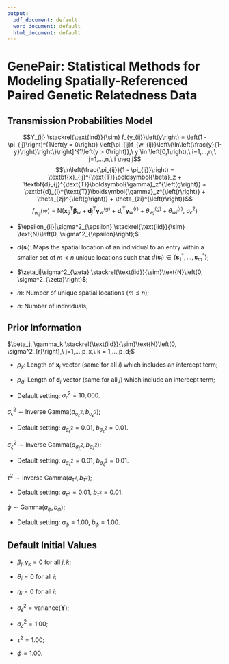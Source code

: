 ```yaml
---
output:
  pdf_document: default
  word_document: default
  html_document: default
---
```

# GenePair: Statistical Methods for Modeling Spatially-Referenced Paired Genetic Relatedness Data

## Transmission Probabilities Model
$$Y_{ij} \stackrel{\text{ind}}{\sim} f_{y_{ij}}\left(y\right) = \left(1 - \pi_{ij}\right)^{1\left(y = 0\right)} \left[\pi_{ij}f_{w_{ij}}\left\{\ln\left(\frac{y}{1-y}\right)\right\}\right]^{1\left(y > 0\right)},\ y \in \left[0,1\right),\ i=1,...,n,\ j=1,...,n,\ i \neq j$$
$$\ln\left(\frac{\pi_{ij}}{1 - \pi_{ij}}\right) = \textbf{x}_{ij}^{\text{T}}\boldsymbol{\beta}_z + \textbf{d}_{j}^{\text{T}}\boldsymbol{\gamma}_z^{\left(g\right)} + \textbf{d}_{i}^{\text{T}}\boldsymbol{\gamma}_z^{\left(r\right)} + \theta_{zj}^{\left(g\right)} + \theta_{zi}^{\left(r\right)}$$
$$f_{w_{ij}}\left(w\right) \equiv \text{N}\left(\textbf{x}_{ij}^{\text{T}}\boldsymbol{\beta}_w + \textbf{d}_{j}^{\text{T}}\boldsymbol{\gamma}_w^{\left(g\right)} + \textbf{d}_{i}^{\text{T}}\boldsymbol{\gamma}_w^{\left(r\right)} + \theta_{wj}^{\left(g\right)} + \theta_{wi}^{\left(r\right)},\ \sigma^2_{\epsilon}\right)$$

\begin{align*}\begin{split} &\boldsymbol{\eta}|\Omega, \phi \sim \text{MVN}\left\{\boldsymbol{0}_{4m}, \Sigma\left(\phi\right) \otimes \Omega \right\} \text{ where}\\ &\boldsymbol{\eta}^{\text{T}} = \left\{\boldsymbol{\eta}\left(\textbf{s}^*_1\right)^{\text{T}}, \hdots, \boldsymbol{\eta}\left(\textbf{s}^*_m\right)^{\text{T}}\right\} \text{ and}\\ &\boldsymbol{\eta}\left(\textbf{s}^*_i\right)^{\text{T}} = \left\{\eta_z^{(g)}\left(\textbf{s}^*_i\right), \eta_z^{(r)}\left(\textbf{s}^*_i\right), \eta_w^{(g)}\left(\textbf{s}^*_i\right), \eta_w^{(r)}\left(\textbf{s}^*_i\right)\right\}.\end{split} \end{align*}

* $\epsilon_{ij}|\sigma^2_{\epsilon} \stackrel{\text{iid}}{\sim} \text{N}\left(0, \sigma^2_{\epsilon}\right);$

* $d\left(\textbf{s}_i\right)$: Maps the spatial location of an individual to an entry within a smaller set of $m < n$ unique locations such that $d\left(\textbf{s}_i\right) \in \left\{\textbf{s}_1^*, \hdots, \textbf{s}_m^*\right\}$;

* $\zeta_i|\sigma^2_{\zeta} \stackrel{\text{iid}}{\sim}\text{N}\left(0, \sigma^2_{\zeta}\right)$;

* $m$: Number of unique spatial locations ($m \leq n$);

* $n$: Number of individuals;


## Prior Information
$\beta_j, \gamma_k \stackrel{\text{iid}}{\sim}\text{N}\left(0, \sigma^2_{r}\right),\ j=1,...,p_x,\ k = 1,...,p_d;$

* $p_x$: Length of $\textbf{x}_i$ vector (same for all $i$) which includes an intercept term;

* $p_d$: Length of $\textbf{d}_j$ vector (same for all $j$) which \textbf{does not} include an intercept term;

* Default setting: $\sigma^2_{r} = 10,000.$

$\sigma^2_{\epsilon} \sim \text{Inverse Gamma}\left(a_{\sigma^2_{\epsilon}}, b_{\sigma^2_{\epsilon}}\right);$

* Default setting: $a_{\sigma^2_{\epsilon}} = 0.01$, $b_{\sigma^2_{\epsilon}} = 0.01.$

$\sigma^2_{\zeta} \sim \text{Inverse Gamma}\left(a_{\sigma^2_{\zeta}}, b_{\sigma^2_{\zeta}}\right);$

* Default setting: $a_{\sigma^2_{\zeta}} = 0.01$, $b_{\sigma^2_{\zeta}} = 0.01.$

$\tau^2 \sim \text{Inverse Gamma}\left(a_{\tau^2}, b_{\tau^2}\right);$

* Default setting: $a_{\tau^2} = 0.01$, $b_{\tau^2} = 0.01.$

$\phi \sim \text{Gamma}\left(a_{\phi}, b_{\phi}\right);$

* Default setting: $a_{\phi} = 1.00$, $b_{\phi} = 1.00.$

## Default Initial Values
* $\beta_j, \gamma_k = 0$ for all $j,k$;

* $\theta_i = 0$ for all $i$;

* $\eta_i = 0$ for all $i$;

* $\sigma^2_{\epsilon} = \text{variance}\left(\boldsymbol{Y}\right)$;

* $\sigma^2_{\zeta} = 1.00$;

* $\tau^2 = 1.00$;

* $\phi = 1.00$.


